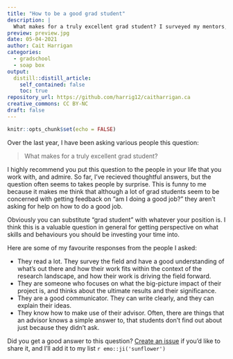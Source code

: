 ```yaml
---
title: "How to be a good grad student"
description: |
  What makes for a truly excellent grad student? I surveyed my mentors, here's what they had to say.
preview: preview.jpg
date: 05-04-2021
author: Cait Harrigan
categories:
  - gradschool
  - soap box
output: 
  distill::distill_article:
    self_contained: false
    toc: true
repository_url: https://github.com/harrig12/caitharrigan.ca
creative_commons: CC BY-NC
draft: false
---
```


```r
knitr::opts_chunk$set(echo = FALSE)
```

Over the last year, I have been asking various people this question:

> What makes for a truly excellent grad student?

I highly recommend you put this question to the people in your life that you work with, and admire. So far, I've recieved thoughtful answers, but the question often seems to takes people by surprise. This is funny to me because it makes me think that although a lot of grad students seem to be concerned with getting feedback on "am I doing a good job?" they aren't asking for help on how to do a good job.

<aside>

Obviously you can substitute "grad student" with whatever your position is. I think this is a valuable question in general for getting perspective on what skills and behaviours you should be investing your time into.

</aside>

Here are some of my favourite responses from the people I asked:

-   They read a lot. They survey the field and have a good understanding of what's out there and how their work fits within the context of the research landscape, and how their work is driving the field forward.
-   They are someone who focuses on what the big-picture impact of their project is, and thinks about the ultimate results and their significance.
-   They are a good communicator. They can write clearly, and they can explain their ideas.
-   They know how to make use of their advisor. Often, there are things that an advisor knows a simple answer to, that students don't find out about just because they didn't ask.

Did you get a good answer to this question? [Create an issue](https://github.com/harrig12/caitharrigan.ca/issues/new) if you'd like to share it, and I'll add it to my list `r emo::ji('sunflower')`
